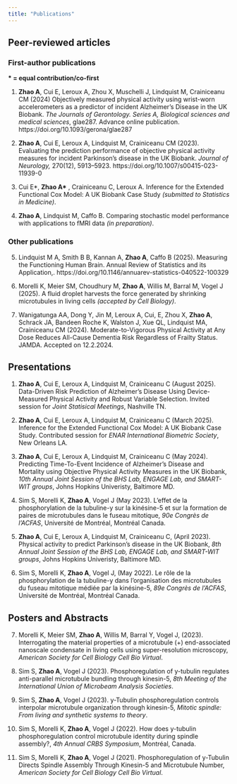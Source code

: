 ```yaml
---
title: "Publications"
---
```


## Peer-reviewed articles

### First-author publications

**\* = equal contribution/co-first**

1.  **Zhao A**, Cui E, Leroux A, Zhou X, Muschelli J, Lindquist M, Crainiceanu CM (2024) Objectively measured physical activity using wrist-worn accelerometers as a predictor of incident Alzheimer’s Disease in the UK Biobank. *The Journals of Gerontology. Series A, Biological sciences and medical sciences*, glae287. Advance online publication. https://doi.org/10.1093/gerona/glae287

2.  **Zhao A**, Cui E, Leroux A, Lindquist M, Crainiceanu CM (2023). Evaluating the prediction performance of objective physical activity measures for incident Parkinson’s disease in the UK Biobank. *Journal of Neurology,* 270(12), 5913–5923. https://doi.org/10.1007/s00415-023-11939-0

3.  Cui E\*, **Zhao A\*** , Crainiceanu C, Leroux A. Inference for the Extended Functional Cox Model: A UK Biobank Case Study *(submitted to Statistics in Medicine)*.

4.  **Zhao A**, Lindquist M, Caffo B. Comparing stochastic model performance with applications to fMRI data *(in preparation)*.

### Other publications

5.  Lindquist M A, Smith B B, Kannan A, **Zhao A**, Caffo B (2025). Measuring the Functioning Human Brain. Annual Review of Statistics and its Application,. https://doi.org/10.1146/annuarev-statistics-040522-100329

1.  Morelli K, Meier SM, Choudhury M, **Zhao A**, Willis M, Barral M, Vogel J (2025). A fluid droplet harvests the force generated by shrinking microtubules in living cells *(accepted by Cell Biology)*.

1.  Wanigatunga AA, Dong Y, Jin M, Leroux A, Cui, E, Zhou X, **Zhao A**, Schrack JA, Bandeen Roche K, Walston J, Xue QL, Lindquist MA, Crainiceanu CM (2024). Moderate-to-Vigorous Physical Activity at Any Dose Reduces All-Cause Dementia Risk Regardless of Frailty Status. JAMDA. Accepted on 12.2.2024.

## Presentations

1.  **Zhao A**, Cui E, Leroux A, Lindquist M, Crainiceanu C (August 2025). Data-Driven Risk Prediction of Alzheimer’s Disease Using Device-Measured Physical Activity and Robust Variable Selection. Invited session for *Joint Statisical Meetings*, Nashville TN.

2.  **Zhao A**, Cui E, Leroux A, Lindquist M, Crainiceanu C (March 2025). Inference for the Extended Functional Cox Model: A UK Biobank Case Study. Contributed session for *ENAR International Biometric Society*, New Orleans LA.

3.  **Zhao A**, Cui E, Leroux A, Lindquist M, Crainiceanu C (May 2024). Predicting Time-To-Event Incidence of Alzheimer’s Disease and Mortality using Objective Physical Activity Measures in the UK Biobank, *10th Annual Joint Session of the BHS Lab, ENGAGE Lab, and SMART-WIT groups*, Johns Hopkins Univeristy, Baltimore MD.

4.  Sim S, Morelli K, **Zhao A**, Vogel J (May 2023). L'effet de la phosphorylation de la tubuline-y sur la kinésine-5 et sur la formation de paires de microtubules dans le fuseau mitotique, *90e Congrès de l’ACFAS*, Université de Montréal, Montréal Canada.

5.  **Zhao A**, Cui E, Leroux A, Lindquist M, Crainiceanu C, (April 2023). Physical activity to predict Parkinson's disease in the UK Biobank, *8th Annual Joint Session of the BHS Lab, ENGAGE Lab, and SMART-WIT groups*, Johns Hopkins Univeristy, Baltimore MD.

6.  Sim S, Morelli K, **Zhao A**, Vogel J, (May 2022). Le rôle de la phosphorylation de la tubuline-y dans l’organisation des microtubules du fuseau mitotique médiée par la kinésine-5, *89e Congrès de l’ACFAS*, Université de Montréal, Montréal Canada.

## Posters and Abstracts

7.  Morelli K, Meier SM, **Zhao A**, Willis M, Barral Y, Vogel J, (2023). Interrogating the material properties of a microtubule (+) end-associated nanoscale condensate in living cells using super-resolution microscopy, *American Society for Cell Biology Cell Bio Virtual*.

1.  Sim S, **Zhao A**, Vogel J (2023). Phosphoregulation of y-tubulin regulates anti-parallel microtubule bundling through kinesin-5, *8th Meeting of the International Union of Microbeam Analysis Societies*.

1.  Sim S, **Zhao A**, Vogel J (2023). y-Tubulin phosphoregulation controls interpolar microtubule organization through kinesin-5, *Mitotic spindle: From living and synthetic systems to theory*.

1.  Sim S, Morelli K, **Zhao A**, Vogel J (2022). How does y-tubulin phosphoregulation control microtubule identity during spindle assembly?, *4th Annual CRBS Symposium*, Montréal, Canada.

1.  Sim S, Morelli K, **Zhao A**, Vogel J (2021). Phosphoregulation of y-Tubulin Directs Spindle Assembly Through Kinesin-5 and Microtubule Number, *American Society for Cell Biology Cell Bio Virtual*.
